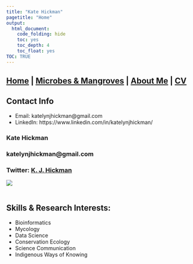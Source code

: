 ```yaml
---
title: "Kate Hickman"
pagetitle: "Home"
output:
  html_document:
    code_folding: hide
    toc: yes
    toc_depth: 4
    toc_float: yes
TOC: TRUE
---
```


## [Home](https://kjehickman.github.io/) | [Microbes & Mangroves](https://kjehickman.github.io/Final_Project/Final_Project.html) | [About Me](https://kjehickman.github.io/About_Me/About_me.html) | [CV](https::/kjehickman.github.io/CV/Untitled.html)

## **Contact Info**

+ Email: katelynjhickman@gmail.com
+ LinkedIn: https://www.linkedin.com/in/katelynjhickman/

### Kate Hickman
### katelynjhickman@gmail.com
### Twitter: [K. J. Hickman](https://twitter.com/KJEHickman)

![](pics/PSB_Headshot.jpeg)<br><br>

## **Skills & Research Interests:**

+ Bioinformatics
+ Mycology
+ Data Science
+ Conservation Ecology
+ Science Communication
+ Indigenous Ways of Knowing

<br><br><br>


